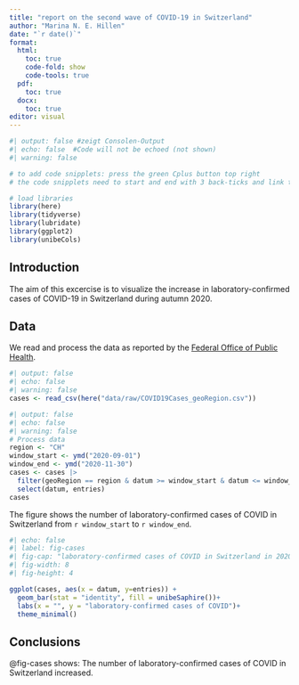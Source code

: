```yaml
---
title: "report on the second wave of COVID-19 in Switzerland"
author: "Marina N. E. Hillen"
date: "`r date()`"
format:
  html:
    toc: true
    code-fold: show
    code-tools: true
  pdf:
    toc: true
  docx:
    toc: true
editor: visual
---
```


```r
#| output: false #zeigt Consolen-Output 
#| echo: false  #Code will not be echoed (not shown)
#| warning: false

# to add code snipplets: press the green Cplus button top right
# the code snipplets need to start and end with 3 back-ticks and link to R by indicating ```{r}```

# load libraries
library(here)
library(tidyverse)
library(lubridate)
library(ggplot2)
library(unibeCols)
```

## Introduction

The aim of this excercise is to visualize the increase in laboratory-confirmed cases of COVID-19 in Switzerland during autumn 2020.

## Data

We read and process the data as reported by the [Federal Office of Public Health](https://idd.bag.admin.ch/).

```r
#| output: false
#| echo: false
#| warning: false
cases <- read_csv(here("data/raw/COVID19Cases_geoRegion.csv"))
```

```r
#| output: false
#| echo: false
#| warning: false
# Process data
region <- "CH"
window_start <- ymd("2020-09-01")
window_end <- ymd("2020-11-30")
cases <- cases |>
  filter(geoRegion == region & datum >= window_start & datum <= window_end) |>
  select(datum, entries)
cases
```

The figure shows the number of laboratory-confirmed cases of COVID in Switzerland from `r window_start` to `r window_end`.

```r
#| echo: false
#| label: fig-cases
#| fig-cap: "laboratory-confirmed cases of COVID in Switzerland in 2020"
#| fig-width: 8
#| fig-height: 4

ggplot(cases, aes(x = datum, y=entries)) +
  geom_bar(stat = "identity", fill = unibeSaphire())+
  labs(x = "", y = "laboratory-confirmed cases of COVID")+
  theme_minimal()
```

## Conclusions

@fig-cases shows: The number of laboratory-confirmed cases of COVID in Switzerland increased.
